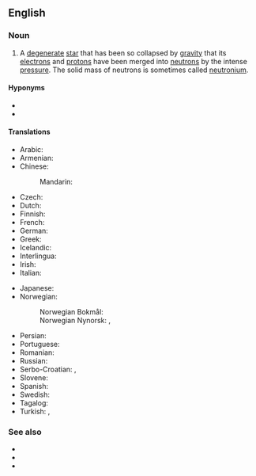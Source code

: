 {{also|neutron-star}}
==English==
{{wikipedia}}

===Noun===
{{en-noun}}

# {{lb|en|star}} A [[degenerate]] [[star]] that has been so collapsed by [[gravity]] that its [[electron]]s and [[proton|protons]] have been merged into [[neutron]]s by the intense [[pressure]]. The solid mass of neutrons is sometimes called [[neutronium]].

====Hyponyms====
* {{l|en|magnetar}}
* {{l|en|pulsar}}

====Translations====
{{trans-top|star composed of neutrons}}
* Arabic: {{t|ar|نَجْم نْيُوتْرُونِيّ}}
* Armenian: {{t|hy|նեյտրոնային աստղ}}
* Chinese:
*: Mandarin: {{t+|cmn|中子星|tr=zhōngzǐxīng}}
* Czech: {{t|cs|neutronová hvězda|f}}
* Dutch: {{t+|nl|neutronenster|c}}
* Finnish: {{t+|fi|neutronitähti}}
* French: {{t+|fr|étoile à neutrons|f}}
* German: {{t+|de|Neutronenstern|m}}
* Greek: {{t+|el|αστέρας νετρονίων|n}}
* Icelandic: {{t|is|nifteindastjarna|f}}
* Interlingua: {{t|ia|stella de neutrones}}
* Irish: {{t|ga|neodrónréalta|f}}
* Italian: {{t|it|stella neutronica|f}}
{{trans-mid}}
* Japanese: {{t+|ja|中性子星|tr=chūseishi-sei|sc=Jpan}}
* Norwegian:
*: Norwegian Bokmål: {{t|nb|nøytronstjerne|m|f}}
*: Norwegian Nynorsk: {{t|nn|nøytronstjerne|f}}, {{t|nn|nøytronstjerna|f}}
* Persian: {{t+|fa|ستاره نوترونی|sc=fa-Arab}}
* Portuguese: {{t|pt|estrela de nêutrons}}
* Romanian: {{t+|ro|stea neutronică|f}}
* Russian: {{t|ru|нейтро́нная звезда́|f}}
* Serbo-Croatian: {{t|sh|neutronska zvijezda}}, {{t|sh|neutronska zvezda}}
* Slovene: {{t|sl|nevtronska zvezda|f}}
* Spanish: {{t|es|estrella de neutrones|f}}
* Swedish: {{t+|sv|neutronstjärna}}
* Tagalog: {{t|tl|bituin ng awansik}}
* Turkish: {{t|tr|nötron yıldızı}}, {{t|tr|ılıncık yıldızı}}
{{trans-bottom}}

===See also===
* {{l|en|black hole}}
* {{l|en|collapsar}}
* {{l|en|quasar}}
